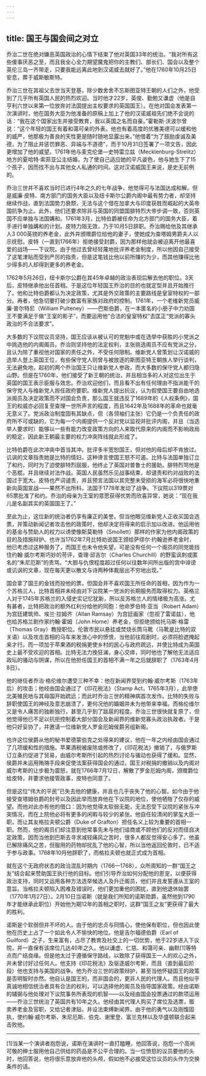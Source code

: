 ```yaml
---
---
---
```

title: 国王与国会间之对立
---




乔治二世在绝对嫌恶英国政治的心情下结束了他对英国33年的统治。“我对所有这些傻事厌恶之至，而且我全心全力期望魔鬼把你的主教们、部长们、国会以及整个英伦三岛一齐带走，只要我能远离此地到汉诺威去就好了。”他在1760年10月25日安息，葬于威斯敏斯特。

乔治三世在其祖父去世当天登基，除少数舍舍不忘斯图亚特王朝的人们之外，他受到了几乎所有英国人民的热烈欢迎。当时他才22岁，英俊、勤勉又谦虚（他是自亨利六世以来第一位放弃对法国提出主权要求的英国国王）。在他对国会发表第一次演讲时，他在国务大臣为他准备的原稿上加上了他的汉诺威祖先们绝不会说的话：“我在这个国家出生并接受教育，我以英国之名而自豪。”霍勒斯·沃波尔曾说：“这个年轻的国王有着和蔼可亲的外表。他也有着高度的优雅美德可以缓和他的威严，他那极为善良的天性更是随时随地显露出来。”他借着“为了鼓励虔诚及美德，为了阻止并惩罚罪恶、异端与不道德”，而于10月31日签署了一项文告，因此更增加了他的威望。1761年他与麦克伦堡—史特雷立兹（Mecklenburg-Strelitz）地方的夏哈特·索菲亚公主结婚，为了使自己适应她的平凡姿色，他与她生下了15个孩子，因而找不出与其他女人私通的时间。这对汉诺威国王来说，是史无前例的。

乔治三世并不喜欢当时已进行4年之久的七年战争，他觉得可与法国达成和解。但是威廉·皮特、南方部门的国务大臣以及纽卡斯尔公爵内阁中最有势力者，却坚持继续作战，直到法国势力衰颓，无法与这个借在加拿大与印度获胜而崛起的大英帝国抗争为止。此外，他们还要求除非与英国的同盟国腓特烈大帝步调一致，否则英国不应单独与法国媾和。1761年3月，比特伯爵被任命为北方部门的国务大臣，着手进行单独媾和的计划。皮特力阻无效，乃于10月5日辞职。乔治赐给他及其继承人3 000英镑的养老金，此外并颁赠爵位给他的妻子，使她成为查塔姆男爵夫人以示抚慰。皮特（一直到1766年）拒绝接受封爵，因为那样他就会被迫离开他最喜爱的战场——下议院。由于他过去曾经轻蔑地批评养老金制度，所以他因自己接受了这笔津贴而受到严厉的指责，但是这笔钱比他以前所赚的为少，而其他赚得比他少得多的人却得到更多的养老金。

1762年5月26日，纽卡斯尔公爵在其45年卓越的政治表现后解去他的职位。3天后，皮特继承他出任首相。于是这位年轻国王乔治的目的也就定型并且开始推行了。他和比特伯爵都认为决定政策，尤其是外交政策的主要路线是皇室特权的一部分。再者，他急切要打破少数富有家族对政府的控制。1761年，一个老维新党员威廉·普尔特尼（William Pulteney）——巴斯伯爵，在一本匿名的小册子中力劝国王不要满足于做“王室的影子”，而要运用他“合法的皇室特权”去匡正“党派的寡头政治的不合法要求”。

大多数的下议院议员坚持，国王应该从被认可的党魁中或在选举中获胜的小党派之中挑选他的内阁阁员。乔治则坚持他的法定权利，主张挑选阁员不应有党派之分，且认为除了重视他对国家的责任之外，不受任何限制。维新党人曾策划让汉诺威的选举人登上英国王位，有些保守党人则曾与被放逐的斯图亚特王朝族人举行谈判，无法避免地，起初的两个乔治国王只让维新党人参政，而大多数的保守党人都归隐山野。但是在1760年，他们接受了新王朝的统治，并且相当多的人对这位出生于英国的国王表示臣服与效忠。乔治欢迎他们，而且看不出有任何理由不指派能干的保守党人与维新党人担任政府要职。维新党人提出抗议，认为假使国王要自由地选派阁员及决定政策而不对国会负责，那么国王就违反了1689年的《人权条例》，国王的权威亦必回复至查理一世所声言的程度，而且1642年及1688年的革命也就毫无意义了。党派政治制度固有其缺点，但（各领袖们主张）它仍是一个负责任的政府所不可或缺的，它为每一个内阁提供一个反对党以监视并批评内阁，并且（当选举人要求时）能够以一些有能力改变政策方向的人来取代原来的内阁而不影响政局的稳定，因此新王朝最主要的权力冲突阵线就此形成了。

比特伯爵在此次冲突中首当其冲。批评多半宽恕国王，但对他的母后却不肯放过。讥讽的文章指责她是比特的情妇，这种谗言使国王怒不可遏。比特与法国单独订立了和约，同时为了迫使腓特烈屈服，他终止了英国对普鲁士的援助。腓特烈骂他是个恶棍，并且继续对法作战。英国人民虽然乐见战事结束，却谴责和约对战败的法国过于宽大。皮特也严词谴责，并且预言法国以其完整未受损的海军必将很快地重新向英国宣战——果然不出所料，法国于1778年发动了战争。下议院以319票对65票批准了和约。乔治的母亲为王室的意愿获得优势而欣喜异常，她说：“现在我儿是名副其实的英国国王了。”

至此为止，这位新的统治者仍享有廉正的美誉。但当他眼见维新党人正收买国会选票，并策动新闻记者攻击他的政策时，他却决定将得来的启示加以改进。他运用他的基金与赞助人的权力以诱使像斯莫勒特（Smollett）那样的作家为他内阁政策的目的及措施辩护。也许当1762年7月比特劝说国王颁给萨缪尔·约翰逊养老金时，他已考虑过这种服务了，而国王也未令他失望。可是没有任何一个阁员的同党能挡住约翰·威尔考斯巧妙的苛评，查理·邱吉尔（Charles Churchill）的野蛮讽刺或匿名的“朱尼厄斯”的责骂。“大胆与仇恨程度超过任何以往数年间所出版的宫中诽谤或讥讽的文章，现在每天更以散文与诗两种体裁层出不穷地出现。”

国会拿了国王的金钱而投他的票，但国会并不喜欢国王所任命的首相，因为作为一个苏格兰人，比特首相并未经由对下议院某一党派的长期服务而取得权力。英格兰人对于1745年苏格兰的入侵史实记忆犹新，所以反苏格兰人的情绪极为高涨。尤有甚者，比特把政治的额外红利分给他的同胞：他命罗伯特·亚当（Robert Adam）为宫廷建筑师、埃兰·拉姆齐（Allan Ramsay）为宫廷画家（忽视了雷诺兹），他也给苏格兰剧作家约翰·霍姆（John Home）养老金，但拒绝颁给托马斯·格雷（Thomas Gray）教授职位。伦敦市民以悬挂或焚烧长筒马靴（马靴是比特的双关语）以及攻击首相的马车来发泄心中的愤恨，当他前往观剧时，必须将脸遮掩起来才行。而一项加于苹果酒的税捐更使乡村的民心与政府疏远，并使比特成为英国史上最不受欢迎的首相。比特无法力挽狂澜，身心交瘁，同时他也了解他无法适应政坛的骚动与阴谋，所以在他担任国王的首相不满一年之后就辞职了（1763年4月8日）。

他的继任者乔治·格伦维尔遭受三种不幸：他在新闻界受到约翰·威尔考斯（1763年后）的攻击；他经由国会通过了《印花税法》（Stamp Act，1765年3月），此举使北美殖民地与其母国开始疏远；而此时乔治三世的精神病首次发作。比特的失败与辞职使国王的神经及意志崩溃了，更何况他的婚姻并未为他带来幸福，而格伦维尔又是令人痛苦的独断独行，甚至几乎到了跋扈的程度。乔治三世很快就复原了，但他觉得他已不足以抗拒控制着大部分国会及新闻界的维新党寡头政治执政者。于是他只好妥协了，并邀请一位维新党人罗金厄姆侯爵另组新阁。

也许这位侯爵从他的秘书爱德蒙伯克之处得来的建议，他在一年之内经由国会通过了几项缓和性的措施。苹果酒税被废除或修改了，《印花税法》撤销了，与俄罗斯订立条约促进了贸易，由威尔考斯所引起的热烈讨论与骚动也获得了缓和。显然，侯爵并未运用贿赂手段来促使法案获得国会的通过。国王对税捐的撤销以及内阁对威尔考斯的让步极为震怒，就在1766年7月12日，解散了罗金厄姆内阁，颁赠爵位给皮特，并要求他接管政事，皮特也同意了。

但是这位“伟大的平民”已失去他的健康，并且也几乎丧失了他的心智。如今由于他接受查塔姆伯爵的封号以及因此举而放弃他在下议院的地位，使他牺牲了仅存的威望。而他对此亦有他的借口：因为他觉得太软弱无能，无法忍受下议院的紧张与冲突情况，而在上院他必将有更多的闲暇与较少的紧张。他自任较清闲的掌玺大臣一职，而让其友格拉夫顿公爵（Duke of Grafton）担任名义上较为重要的首相一职。然而，他的阁员们却注意到他常事先未与他们谘商或不顾他们的反对而径自决定政策，因而当他到巴斯去寻求减轻痛风之苦时，很多人都反觉得安心多了。他虽已解除痛风之苦，但服用的药物却扰乱了他的心智，所以当他返回伦敦时，已不适于参与政事。1768年10月他辞职了，而格拉夫顿也就正式成为首相。

就在这个无政府状态的政治混乱时期内（1766—1768），众所周知的一群“国王之友”结合起来赞助国王执行他的目标。他们引导乔治如何分配他的恩宠，以便获得政治支持，同时又运用各种方法选举候选人及升迁阁员，他们并且发誓遵从王室的意旨。当格拉夫顿陷入困难及错误时，他们更加重他的困扰，直到他退休始罢（1770年1月27日）。2月10日当诺斯（就是我们所知的诺斯勋爵，虽然他到1790年才能继承此职位）开始他为期12年的首相之职时，这群“国王之友”更获得了最大的胜利。

诺斯是个软弱但并不坏的人。由于他的忠贞与同情心，使他保有职位，但也因此使他在历史上占了一个如此令人不愉快的地位。他是吉尔福德伯爵（Earl of Guilford）之子，生来富有，占尽了教育及社交上的一切优势，他于22岁进入下议院，并一直保有该席位几达40年之久。他以谦虚、仁慈、和蔼可亲、幽默[1]等特点而广结良缘。但是他太过于遵循保守路线，以致除了获得国王一人的欢心之外，并未曾讨好过任何人。他支持《印花税法》及驱逐威尔考斯，而且（直到最后阶段）他也支持与美国的战争。他为乔治三世的政策辩护，甚至当他怀疑国王的政策是否明智时亦然。他自认是国王的，而非国会的，更非人民的代理人。而且他似乎真诚地相信统治者具有合法的权利，可以选择他的阁员及指导国家政策。经由诺斯的辅弼与他处理对下议院事务所表现的机智——以及经由国会投票通过的款项运用——乔治三世统治了英国共有10年之久。他经由其代理人购买了席位及选票，贩卖养老金及官职，又给记者津贴，并设法束缚新闻界。由于他的勇气以及刚愎固执，使约翰·威尔考斯、朱尼厄斯、伯克、谢里登、富兰克林以及华盛顿联合起来击败他。



* * *



[1]当某一个演讲者抱怨说，诺斯在演讲时一直打瞌睡，他回答说，抱怨一个高尚可敬的绅士服用他自己供给的药品是不公平合理的。当一位愤怒的议员要他的头时，他回答说，他将很乐意放弃他的头颅，假如他不必接受这位议员的头作为交换条件的话。